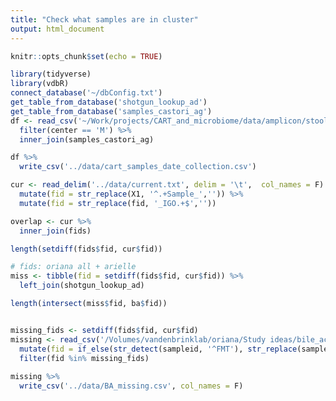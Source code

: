 ```yaml
---
title: "Check what samples are in cluster"
output: html_document
---
```


```r
knitr::opts_chunk$set(echo = TRUE)
```

```r
library(tidyverse)
library(vdbR)
connect_database('~/dbConfig.txt')
get_table_from_database('shotgun_lookup_ad')
get_table_from_database('samples_castori_ag')
df <- read_csv('~/Work/projects/CART_and_microbiome/data/amplicon/stool/combined_2_meta.csv') %>% 
  filter(center == 'M') %>% 
  inner_join(samples_castori_ag)

df %>% 
  write_csv('../data/cart_samples_date_collection.csv')
```

```r
cur <- read_delim('../data/current.txt', delim = '\t',  col_names = F) %>% 
  mutate(fid = str_replace(X1, '^.+Sample_','')) %>% 
  mutate(fid = str_replace(fid, '_IGO.+$',''))

overlap <- cur %>% 
  inner_join(fids)

length(setdiff(fids$fid, cur$fid))

# fids: oriana all + arielle
miss <- tibble(fid = setdiff(fids$fid, cur$fid)) %>% 
  left_join(shotgun_lookup_ad)

length(intersect(miss$fid, ba$fid))


missing_fids <- setdiff(fids$fid, cur$fid)
missing <- read_csv('/Volumes/vandenbrinklab/oriana/Study ideas/bile_acids/final_datasets/all_BAs_conc.csv') %>% 
  mutate(fid = if_else(str_detect(sampleid, '^FMT'), str_replace(sampleid, '\\.', '_'), sampleid)) %>% 
  filter(fid %in% missing_fids)
  
missing %>% 
  write_csv('../data/BA_missing.csv', col_names = F)

```

